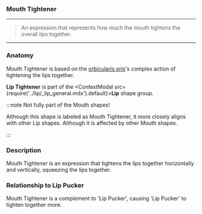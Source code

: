 
### Mouth Tightener

***

> An expression that represents how much the 
> mouth tightens the overall lips together.

***

### Anatomy

Mouth Tightener is based on the 
[orbicularis oris](https://en.wikipedia.org/wiki/Orbicularis_oris_muscle)'s 
complex action of tightening the lips together.

**Lip Tightener** is part of 
the <ContextModal src={require('../lip/_lip_general.mdx').default}><b>Lip</b></ContextModal> 
shape group. 

:::note Not fully part of the Mouth shapes!

Although this shape is labeled as Mouth Tightener, it 
more closely aligns with other Lip shapes. Although 
it is affected by other Mouth shapes.

:::

### Description

Mouth Tightener is an expression that tightens the lips together horizontally and 
vertically, squeezing the lips together. 

### Relationship to Lip Pucker

Mouth Tightener is a complement to 'Lip Pucker', causing 
'Lip Pucker' to tighten together more.
